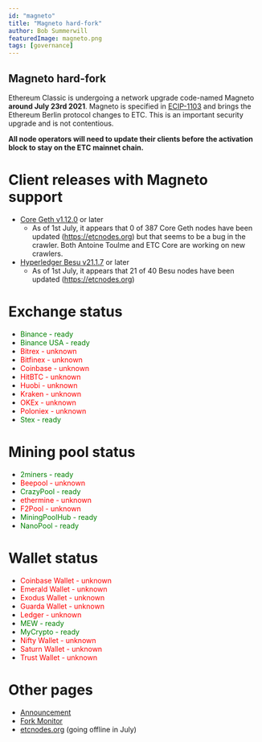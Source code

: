 ```yaml
---
id: "magneto"
title: "Magneto hard-fork"
author: Bob Summerwill
featuredImage: magneto.png
tags: [governance]
---
```


## Magneto hard-fork

Ethereum Classic is undergoing a network upgrade code-named Magneto **around July 23rd 2021**.
Magneto is specified in [ECIP-1103](https://ecips.ethereumclassic.org/ECIPs/ecip-1103)
and brings the Ethereum Berlin protocol changes to ETC.
This is an important security upgrade and is not contentious.

**All node operators will need to update their clients before the activation block
to stay on the ETC mainnet chain.**



# Client releases with Magneto support

* [Core Geth v1.12.0](https://github.com/etclabscore/core-geth/releases/tag/v1.12.0) or later
   * As of 1st July, it appears that 0 of 387 Core Geth nodes have been updated (https://etcnodes.org) but that seems to be a bug in the crawler.  Both Antoine Toulme and ETC Core are working on new crawlers.
* [Hyperledger Besu v21.1.7](https://github.com/hyperledger/besu/releases/tag/21.1.7) or later
    * As of 1st July, it appears that 21 of 40 Besu nodes have been updated (https://etcnodes.org)

# Exchange status

* <span style="color:green">Binance - ready</span>
* <span style="color:green">Binance USA - ready</span>
* <span style="color:red">Bitrex - unknown</span>
* <span style="color:red">Bitfinex - unknown</span>
* <span style="color:red">Coinbase - unknown</span>
* <span style="color:red">HitBTC - unknown</span>
* <span style="color:red">Huobi - unknown</span>
* <span style="color:red">Kraken - unknown</span>
* <span style="color:red">OKEx - unknown</span>
* <span style="color:red">Poloniex - unknown</span>
* <span style="color:green">Stex - ready</span>


# Mining pool status

* <span style="color:green">2miners - ready</span>
* <span style="color:red">Beepool - unknown</span>
* <span style="color:green">CrazyPool - ready</span>
* <span style="color:red">ethermine - unknown</span>
* <span style="color:red">F2Pool - unknown</span>
* <span style="color:green">MiningPoolHub - ready</span>
* <span style="color:green">NanoPool - ready</span>

# Wallet status

* <span style="color:red">Coinbase Wallet - unknown</span>
* <span style="color:red">Emerald Wallet - unknown</span>
* <span style="color:red">Exodus Wallet - unknown</span>
* <span style="color:red">Guarda Wallet - unknown</span>
* <span style="color:red">Ledger - unknown</span>
* <span style="color:green">MEW - ready</span>
* <span style="color:green">MyCrypto - ready</span>
* <span style="color:red">Nifty Wallet - unknown</span>
* <span style="color:red">Saturn Wallet - unknown</span>
* <span style="color:red">Trust Wallet - unknown</span>

# Other pages

* [Announcement](https://medium.com/@stevan.blog/ethereum-classic-magneto-upgrade-announcement-aa48d9606b71)
* [Fork Monitor](https://classic.fork.fault.dev/)
* [etcnodes.org](https://etcnodes.org/) (going offline in July)
